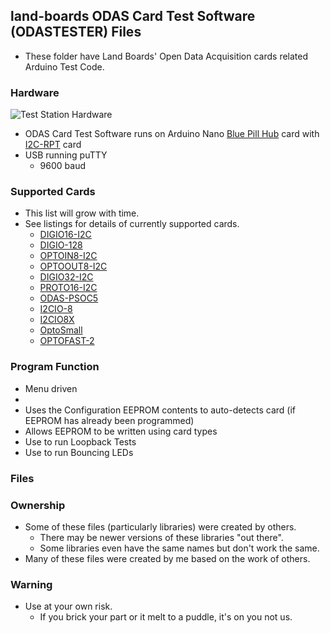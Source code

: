 == land-boards ODAS Card Test Software (ODASTESTER) Files ==

* These folder have Land Boards' Open Data Acquisition cards related Arduino Test Code.

=== Hardware ===

<img src="http://land-boards.com/blwiki/images/b/bf/Proto16-I2C-P1010614-720px.jpg" alt="Test Station Hardware"></img>

* ODAS Card Test Software runs on Arduino Nano [http://land-boards.com/blwiki/index.php?title=Blue_Pill_Hub Blue Pill Hub] card with [http://land-boards.com/blwiki/index.php?title=I2C-RPT I2C-RPT] card
* USB running puTTY
** 9600 baud

=== Supported Cards ===

* This list will grow with time. 
* See listings for details of currently supported cards.
** [http://land-boards.com/blwiki/index.php?title=DigIO16-I2C DIGIO16-I2C]
** [http://land-boards.com/blwiki/index.php?title=DIGIO-128 DIGIO-128]
** [http://land-boards.com/blwiki/index.php?title=OptoIn8-I2C OPTOIN8-I2C]
** [http://land-boards.com/blwiki/index.php?title=OptoOut8-I2C OPTOOUT8-I2C]
** [http://land-boards.com/blwiki/index.php?title=DIGIO32-I2C DIGIO32-I2C]
** [http://land-boards.com/blwiki/index.php?title=PROTO16-I2C PROTO16-I2C]
** [http://land-boards.com/blwiki/index.php?title=ODAS-PSOC5 ODAS-PSOC5]
** [http://land-boards.com/blwiki/index.php?title=I2CIO-8 I2CIO-8]
** [http://land-boards.com/blwiki/index.php?title=I2CIO-8X I2CIO8X]
** [http://land-boards.com/blwiki/index.php?title=OptoSmall OptoSmall]
** [http://land-boards.com/blwiki/index.php?title=OPTOFAST-2 OPTOFAST-2]

=== Program Function ===

* Menu driven
* 
* Uses the Configuration EEPROM contents to auto-detects card (if EEPROM has already been programmed)
* Allows EEPROM to be written using card types
* Use to run Loopback Tests
* Use to run Bouncing LEDs

=== Files ===

=== Ownership ===

* Some of these files (particularly libraries) were created by others.
** There may be newer versions of these libraries "out there".
** Some libraries even have the same names but don't work the same.
* Many of these files were created by me based on the work of others.

=== Warning ===

* Use at your own risk.
** If you brick your part or it melt to a puddle, it's on you not us.
